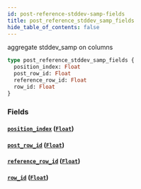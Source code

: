 ```yaml
---
id: post-reference-stddev-samp-fields
title: post_reference_stddev_samp_fields
hide_table_of_contents: false
---
```


aggregate stddev_samp on columns

```graphql
type post_reference_stddev_samp_fields {
  position_index: Float
  post_row_id: Float
  reference_row_id: Float
  row_id: Float
}
```

### Fields

#### [`position_index`](#) ([`Float`](../scalars/float))

#### [`post_row_id`](#) ([`Float`](../scalars/float))

#### [`reference_row_id`](#) ([`Float`](../scalars/float))

#### [`row_id`](#) ([`Float`](../scalars/float))
